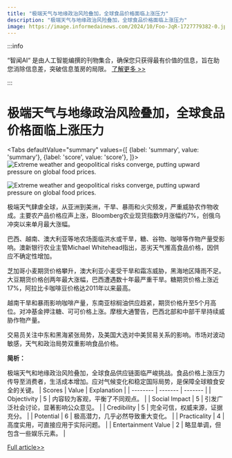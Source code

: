 ```yaml
---
title: "极端天气与地缘政治风险叠加，全球食品价格面临上涨压力"
description: "极端天气与地缘政治风险叠加，全球食品价格面临上涨压力"
image: https://image.informedainews.com/2024/10/Foo-JqR-1727779382-0.jpg
---
```



:::info

“智闻AI“ 是由人工智能编撰的刊物集合，确保您只获得最有价值的信息，旨在助您消除信息差，突破信息茧房的局限。  [了解更多 >>](/)

:::

# 极端天气与地缘政治风险叠加，全球食品价格面临上涨压力


<Tabs
	defaultValue="summary"
	values={[
	{label: 'summary', value: 'summary'},
	{label: 'score', value: 'score'},
]}>
<TabItem value="summary">
<img
  src="https://image.informedainews.com/2024/10/Foo-JqR-1727779382-0.jpg"
  alt="Extreme weather and geopolitical risks converge, putting upward pressure on global food prices."
/>

<img
  src="https://image.informedainews.com/2024/10/Foo-SaG-1727779382-1.jpg"
  alt="Extreme weather and geopolitical risks converge, putting upward pressure on global food prices."
/>



极端天气肆虐全球，从亚洲到美洲，干旱、暴雨和火灾频发，严重威胁农作物收成。主要农产品价格应声上涨，Bloomberg农业现货指数9月涨幅约7%，创俄乌冲突以来单月最大涨幅。

巴西、越南、澳大利亚等地农场面临洪水或干旱，糖、谷物、咖啡等作物产量受影响。澳新银行农业主管Michael Whitehead指出，恶劣天气推高食品价格，因供应不确定性增加。

芝加哥小麦期货价格攀升，澳大利亚小麦受干旱和霜冻威胁，黑海地区降雨不足。大豆期货价格创两年最大涨幅，巴西遭遇数十年最严重干旱。糖期货价格上涨近17%，阿拉比卡咖啡豆价格达2011年以来最高。

越南干旱和暴雨影响咖啡产量，东南亚棕榈油供应趋紧，期货价格升至5个月高位。对冲基金押注糖、可可价格上涨。摩根大通警告，巴西北部和中部干旱持续威胁作物产量。

交易员关注中东和黑海紧张局势，及美国大选对中美贸易关系的影响。市场对波动敏感，天气和政治局势双重影响食品价格。

**简析：**

极端天气和地缘政治风险叠加，全球食品供应链面临严峻挑战。食品价格上涨压力传导至消费者，生活成本增加。应对气候变化和稳定国际局势，是保障全球粮食安全的关键。
</TabItem>
<TabItem value="score">
	| Scores     | Value   | Explanation |
	| -------- | ------- | ------- |
	| Objectivity  | 5    | 内容较为客观，平衡了不同观点。    |
	| Social Impact | 5     | 引发广泛社会讨论，显著影响公众意见。    |
	| Credibility    | 5    | 完全可信，权威来源，证据充分。    |
	| Potential    | 6    | 极高潜力，几乎必然导致重大变化。    |
	| Practicality    | 4    | 高度实用，可直接应用于实际问题。    |
	| Entertainment Value    | 2    | 略显单调，但包含一些娱乐元素。    |
</TabItem>
</Tabs>

[Full article>>](https://www.cnbeta.com.tw/articles/tech/1447624.htm)
